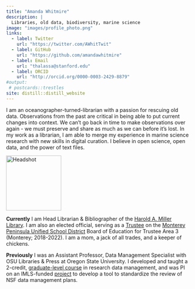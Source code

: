 ```yaml
---
title: "Amanda Whitmire"
description: |
  Libraries, old data, biodiversity, marine science
image: "images/profile_photo.png"
links:
  - label: Twitter
    url: "https://twitter.com/AWhitTwit"
  - label: GitHub
    url: "https://github.com/amandawhitmire"
  - label: Email
    url: "thalassa@stanford.edu"
  - label: ORCID
    url: "http://orcid.org/0000-0003-2429-8879"
#output:
 # postcards::trestles
site: distill::distill_website
---
```

I am an oceanographer-turned-librarian with a passion for rescuing old data. Observations from the past are critical in being able to put current changes into context. We can’t go back in time to make observations over again - we must preserve and share as much as we can before it’s lost. In my work as a librarian, I am able to merge my experience in marine science research with new skills in digital curation. I believe in open science, open data, and the power of text files.

<aside>
<img src="images/profile_photo.png" alt="Headshot"
  title="Amanda's Headshot" width="150" />
</aside>

**Currently** I am Head Librarian & Bibliographer of the [Harold A. Miller Library](https://library.stanford.edu/hopkins). I am also an elected official, serving as a [Trustee](https://www.mpusd.net/apps/pages/index.jsp?uREC_ID=1006448&type=d&pREC_ID=1317626) on the [Monterey Peninsula Unified School District](https://www.mpusd.net/) Board of Education for Trustee Area 3 (Monterey; 2018-2022). I am a mom, a jack of all trades, and a keeper of chickens.

**Previously** I was an Assistant Professor, Data Management Specialist with OSU Libraries & Press at Oregon State University. I developed and taught a 2-credit, [graduate-level course](http://doi.org/10.7710/2162-3309.1246) in research data management, and was PI on an IMLS-funded [project](https://osf.io/kh2y6/) to develop a tool to standardize the review of NSF data management plans.